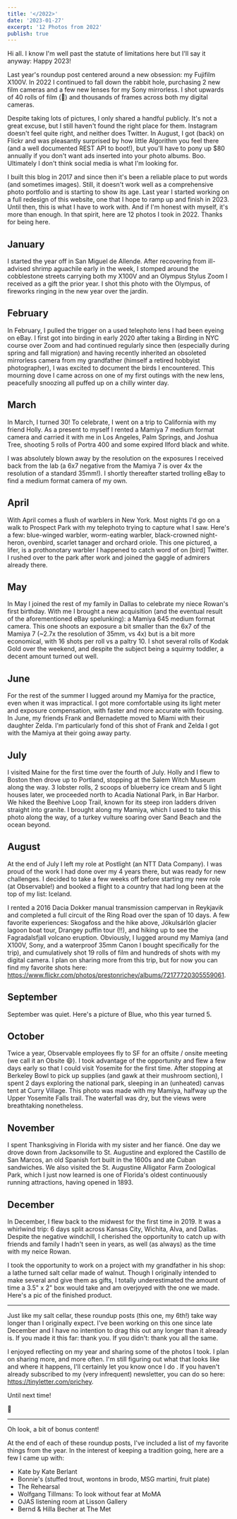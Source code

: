 ```yaml
---
title: '</2022>'
date: '2023-01-27'
excerpt: '12 Photos from 2022'
publish: true
---
```




<section class="blog-section">

Hi all. I know I'm well past the <XA href="https://www.youtube.com/watch?v=U4rkzyGFFo0">statute of limitations</XA> here but I'll say it anyway: Happy 2023!

Last year's <XA href="/blog/2021/">roundup post</XA> centered around a new obsession: my Fujifilm X100V. In 2022 I continued to fall down the rabbit hole, purchasing 2 new film cameras and a few new lenses for my Sony mirrorless. I shot upwards of 40 rolls of film (💸) and thousands of frames across both my digital cameras. 

Despite taking lots of pictures, I only shared a handful publicly. It's not a great excuse, but I still haven't found the right place for them. Instagram doesn't feel quite right, and neither does Twitter. In August, I got (back) on <XA href="https://www.flickr.com/photos/prestonrichey/">Flickr</XA> and was pleasantly surprised by how little Algorithm you feel there (and a well documented REST API to boot!), but you'll have to pony up $80 annually if you don't want ads inserted into your photo albums. Boo. Ultimately I don't think social media is what I'm looking for.

I built this blog in 2017 and since then it's been a reliable place to put words (and sometimes images). Still, it doesn't work well as a comprehensive photo portfolio and is starting to show its age. Last year I started working on a full redesign of this website, one that I hope to ramp up and finish in 2023. Until then, this is what I have to work with. And if I'm honest with myself, it's more than enough. In that spirit, here are 12 photos I took in 2022. Thanks for being here.

## January

<div class="blog-full">
  <ZoomImage
    src={jan}
    zoomSrc={janZoom}
  />
</div>

I started the year off in San Miguel de Allende. After recovering from ill-advised shrimp <XA href="https://s3.amazonaws.com/prestonrichey.com/assets/blog/2022/aguachile.jpg">aguachile</XA> early in the week, I stomped around the cobblestone streets carrying both my X100V and an Olympus Stylus Zoom I received as a gift the prior year. I shot this photo with the Olympus, of fireworks ringing in the new year over the <XA href="https://goo.gl/maps/ng8mk36HbHysB4YT7">jardín</XA>.

## February

<div class="blog-full">
  <ZoomImage
    src={feb}
    zoomSrc={febZoom}
  />
</div>

In February, I pulled the trigger on a used telephoto lens I had been eyeing on eBay. I first got into birding in early 2020 after taking a <XA href="https://brooklynbrainery.com/courses/birding-in-nyc-and-beyond-online">Birding in NYC</XA> course over Zoom and had continued regularly since then (especially during spring and fall migration) and having recently inherited an obsoleted mirrorless camera from my grandfather (himself a <XA href="http://www.jimrichey.com">retired hobbyist photographer</XA>), I was excited to document the birds I encountered. This mourning dove I came across on one of my first outings with the new lens, peacefully snoozing all puffed up on a chilly winter day.

## March

<div class="blog-full">
  <ZoomImage
    src={mar}
    zoomSrc={marZoom}
  />
</div>

In March, I turned 30! To celebrate, I went on a trip to California with my friend Holly. As a present to myself I rented a Mamiya 7 medium format camera and carried it with me in Los Angeles, Palm Springs, and Joshua Tree, shooting 5 rolls of Portra 400 and some expired Ilford black and white. 

I was absolutely blown away by the resolution on the exposures I received back from the lab (a 6x7 negative from the Mamiya 7 is over 4x the resolution of a standard 35mm!). I shortly thereafter started trolling eBay to find a medium format camera of my own.

## April

<div class="blog-full">
  <ZoomImage
    src={apr}
    zoomSrc={aprZoom}
  />
</div>

With April comes a flush of warblers in New York. Most nights I'd go on a walk to Prospect Park with my telephoto trying to capture what I saw. Here's a few: blue-winged warbler, worm-eating warbler, black-crowned night-heron, ovenbird, scarlet tanager and orchard oriole. This one pictured, a lifer, is a prothonotary warbler I happened to catch word of on <XA href="https://twitter.com/BirdBrklyn/status/1513975530986553344">[bird] Twitter.</XA> I rushed over to the park after work and joined the gaggle of admirers already there.

## May

<div class="blog-full">
  <ZoomImage
    src={may}
    zoomSrc={mayZoom}
  />
</div>

In May I joined the rest of my family in Dallas to celebrate my niece Rowan's first birthday. With me I brought a new acquisition (and the eventual result of the aforementioned eBay spelunking): a Mamiya 645 medium format camera. This one shoots an exposure a bit smaller than the 6x7 of the Mamiya 7 (~2.7x the resolution of 35mm, vs 4x) but is a bit more economical, with 16 shots per roll vs a paltry 10. I shot several rolls of Kodak Gold over the weekend, and despite the subject being a squirmy toddler, a decent amount turned out well.

## June

<div class="blog-full">
  <ZoomImage
    src={jun}
    zoomSrc={junZoom}
  />
</div>

For the rest of the summer I lugged around my Mamiya for the practice, even when it was impractical. I got more comfortable using its light meter and exposure compensation, with faster and more accurate with focusing. In June, my friends Frank and Bernadette moved to Miami with their daughter Zelda. I'm particularly fond of this shot of Frank and Zelda I got with the Mamiya at their going away party.

## July

<div class="blog-full">
  <ZoomImage
    src={jul}
    zoomSrc={julZoom}
  />
</div>

I visited Maine for the first time over the fourth of July. Holly and I flew to Boston then drove up to Portland, stopping at the <XA href="https://salemwitchmuseum.com/">Salem Witch Museum</XA> along the way. 3 lobster rolls, 2 scoops of blueberry ice cream and 5 light houses later, we proceeded north to Acadia National Park, in Bar Harbor. We hiked the <XA href="https://www.alltrails.com/trail/us/maine/the-beehive-loop-trail">Beehive Loop Trail</XA>, known for its steep iron ladders driven straight into granite. I brought along my Mamiya, which I used to take this photo along the way, of a turkey vulture soaring over Sand Beach and the ocean beyond. 

## August

<div class="blog-full">
  <ZoomImage
    src={aug}
    zoomSrc={augZoom}
  />
</div>

At the end of July I left my role at Postlight (<XA href="https://us.nttdata.com/en/news/press-release/2022/june/ntt-data-successfully-closes-acquisition-of-postlight">an NTT Data Company</XA>). I was proud of the work I had done over my 4 years there, but was ready for new challenges. I decided to take a few weeks off before starting my new role (at <XA href="https://observablehq.com/">Observable</XA>!) and booked a flight to a country that had long been at the top of my list: Iceland. 

I rented a 2016 Dacia Dokker manual transmission campervan in Reykjavik and completed a full circuit of the Ring Road over the span of 10 days. A few favorite experiences: <XA href="https://goo.gl/maps/PrpydLarxKPgKPFA9">Skogafoss</XA> and the hike above, <XA href="https://goo.gl/maps/bGpNBekwNrxUrR3n9">Jökulsárlón</XA> glacier lagoon boat tour, <XA href="https://www.drangey.net/drangey-island">Drangey puffin tour</XA> (!!), and hiking up to see the <XA href="https://www.theatlantic.com/photo/2022/08/a-new-eruption-of-icelands-fagradalsfjall-volcano/671074/">Fagradalsfjall volcano eruption</XA>. Obviously, I lugged around my Mamiya (and X100V, Sony, and a waterproof 35mm Canon I bought specifically for the trip), and cumulatively shot 19 rolls of film and hundreds of shots with my digital camera. I plan on sharing more from this trip, but for now you can find my favorite shots here: <XA href="https://www.flickr.com/photos/prestonrichey/albums/72177720305559061">https://www.flickr.com/photos/prestonrichey/albums/72177720305559061</XA>.


## September

<div class="blog-full">
  <ZoomImage
    src={sep}
    zoomSrc={sepZoom}
  />
</div>

September was quiet. Here's a picture of <XA href="https://www.instagram.com/blue.the.lynxpoint/">Blue</XA>, who this year turned 5.

## October

<div class="blog-full">
  <ZoomImage
    src={oct}
    zoomSrc={octZoom}
  />
</div>

Twice a year, Observable employees fly to SF for an offsite / onsite meeting (we call it an Obsite 😄). I took advantage of the opportunity and flew a few days early so that I could visit Yosemite for the first time. After stopping at <XA href="https://www.berkeleybowl.com/">Berkeley Bowl</XA> to pick up supplies (and gawk at their <XA href="https://s3.amazonaws.com/prestonrichey.com/assets/blog/2022/bb-mushrooms.mp4">mushroom section</XA>), I spent 2 days exploring the national park, sleeping in an (unheated) canvas tent at <XA href="https://www.travelyosemite.com/lodging/curry-village/">Curry Village</XA>. This photo was made with my Mamiya, halfway up the <XA href="https://www.alltrails.com/trail/us/california/upper-yosemite-falls-trail">Upper Yosemite Falls</XA> trail. The waterfall was dry, but the views were breathtaking nonetheless.

## November

<div class="blog-full">
  <ZoomImage
    src={nov}
    zoomSrc={novZoom}
  />
</div>

I spent Thanksgiving in Florida with my sister and her fiancé. One day we drove down from Jacksonville to St. Augustine and explored the Castillo de San Marcos, an old Spanish fort built in the 1600s and ate Cuban sandwiches. We also visited the St. Augustine Alligator Farm Zoological Park, which I just now learned is one of Florida's oldest continuously running attractions, having opened in 1893.

## December

<div class="blog-full">
  <ZoomImage
    src={dec}
    zoomSrc={decZoom}
  />
</div>

In December, I flew back to the midwest for the first time in 2019. It was a whirlwind trip: 6 days split across Kansas City, Wichita, <XA href="https://goo.gl/maps/HMjvCyzCjMAVHU6C9">Alva</XA>, and Dallas. Despite the <XA href="https://en.wikipedia.org/wiki/December_2022_North_American_winter_storm">negative windchill</XA>, I cherished the opportunity to catch up with friends and family I hadn't seen in years, as well (as always) as the time with my neice Rowan. 

I took the opportunity to work on a project with my grandfather in his shop: a lathe turned salt cellar made of walnut. Though I originally intended to make several and give them as gifts, I totally underestimated the amount of time a 3.5" x 2" box would take and am overjoyed with the one we made. <XA href="https://s3.amazonaws.com/prestonrichey.com/assets/blog/2022/salt-cellar.jpg">Here</XA>'s a pic of the finished product.

</section>

<section class="blog-section">

---

</section>

<section class="blog-section">

Just like my salt cellar, these roundup posts (this one, my 6th!) take way longer than I originally expect. I've been working on this one since late December and I have no intention to drag this out any longer than it already is. If you made it this far: thank you. If you didn't: thank you all the same. 

I enjoyed reflecting on my year and sharing some of the photos I took. I plan on sharing more, and more often. I'm still figuring out what that looks like and where it happens, I'll certainly let you know once I do  . If you haven't already subscribed to my (very infrequent) newsletter, you can do so here: <XA href="https://tinyletter.com/prichey">https://tinyletter.com/prichey</XA>. 

Until next time!

🎈


</section>

<Hidden>

<section class="blog-section">

---

</section>

<section class="blog-section">

Oh look, a bit of bonus content! 

At the end of each of these roundup posts, I've included a list of my favorite things from the year. In the interest of keeping a tradition going, here are a few I came up with:

* <XA href="https://www.kateshow.net/">Kate</XA> by Kate Berlant
* <XA href="https://www.bonniesbrooklyn.com/">Bonnie's</XA> (stuffed trout, wontons in brodo, MSG martini, fruit plate)
* <XA href="https://www.hbo.com/the-rehearsal">The Rehearsal</XA>
* <XA href="https://www.moma.org/calendar/exhibitions/5440">Wolfgang Tillmans: To look without fear</XA> at MoMA
* <XA href="https://www.lissongallery.com/exhibitions/the-odds-are-good-the-goods-are-odd/artwork/devon-turnbull-ojas">OJAS listening room</XA> at Lisson Gallery
* <XA href="https://www.metmuseum.org/exhibitions/listings/2022/becher">Bernd & Hilla Becher</XA> at The Met



</section>

</Hidden>